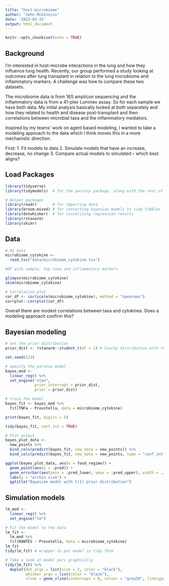 ```yaml
---
title: "host-microbiome"
author: "John McGInniss"
date: '2022-03-15'
output: html_document
---
```


```r
knitr::opts_chunk$set(echo = TRUE)
```

## Background

I'm interested in host-microbe interactions in the lung and how they influence lung health. Recently, our group performed a study looking at outcomes after lung transplant in relation to the lung  microbiome and inflammatory markers. A challenge was how to compare these two datasets.

The microbiome data is from 16S amplicon sequencing and the inflammatory data is from a 41-plex Luminex assay. So for each sample we have both data. My initial analysis basically looked at both separately and how they related to health and disease post-transplant and then correlations between microbial taxa and the inflammatory mediators. 

Inspired by my teams' work on agent based modeling, I wanted to take a modeling approach to the data which I think moves this in a more mechanistic direction. 

First:
1. Fit models to data
2. Simulate models that have an increase, decrease, no change
3. Compare actual models to simulated -- which best aligns?


## Load Packages
```r
library(tidyverse)
library(tidymodels)  # for the parsnip package, along with the rest of tidymodels

# Helper packages
library(readr)       # for importing data
library(broom.mixed) # for converting bayesian models to tidy tibbles
library(dotwhisker)  # for visualizing regression results
library(rstanarm)
library(skimr)
```

## Data

```r
# My data
microbiome_cytokine <- 
  read_tsv("data/microbiome_cytokine.tsv")

#DF with sample, top taxa and inflammatory markers

glimpse(microbiome_cytokine)
skim(microbiome_cytokine)

# Correlation plot
cor_df <- cor(scale(microbiome_cytokine), method = "spearman")
corrplot::corrplot(cor_df)

```
Overall there are modest correlations between taxa and cytokines. Does a modeling approach confirm this?


## Bayesian modeling
```r
# set the prior distribution
prior_dist <- rstanarm::student_t(df = 1) # Cauchy distribution with thick tails

set.seed(123)

# specify the parsnip model
bayes_mod <-   
  linear_reg() %>% 
  set_engine("stan", 
             prior_intercept = prior_dist, 
             prior = prior_dist) 

# train the model
bayes_fit <- bayes_mod %>% 
  fit(TNFa ~ Prevotella, data = microbiome_cytokine)

print(bayes_fit, digits = 5)

tidy(bayes_fit, conf.int = TRUE)

# Plot output
bayes_plot_data <- 
  new_points %>% 
  bind_cols(predict(bayes_fit, new_data = new_points)) %>% 
  bind_cols(predict(bayes_fit, new_data = new_points, type = "conf_int"))

ggplot(bayes_plot_data, aes(x = food_regime)) + 
  geom_point(aes(y = .pred)) + 
  geom_errorbar(aes(ymin = .pred_lower, ymax = .pred_upper), width = .2) + 
  labs(y = "urchin size") + 
  ggtitle("Bayesian model with t(1) prior distribution")
```

## Simulation models
```r
lm_mod <- 
  linear_reg() %>% 
  set_engine("lm")

# Fit the model to the data
lm_fit <- 
  lm_mod %>% 
  fit(RANTES ~ Prevotella, data = microbiome_cytokine)
lm_fit
tidy(lm_fit) # wrapper to put model in tidy form

# Take a look at model pars graphically
tidy(lm_fit) %>% 
  dwplot(dot_args = list(size = 2, color = "black"),
         whisker_args = list(color = "black"),
         vline = geom_vline(xintercept = 0, colour = "grey50", linetype = 2))
```


